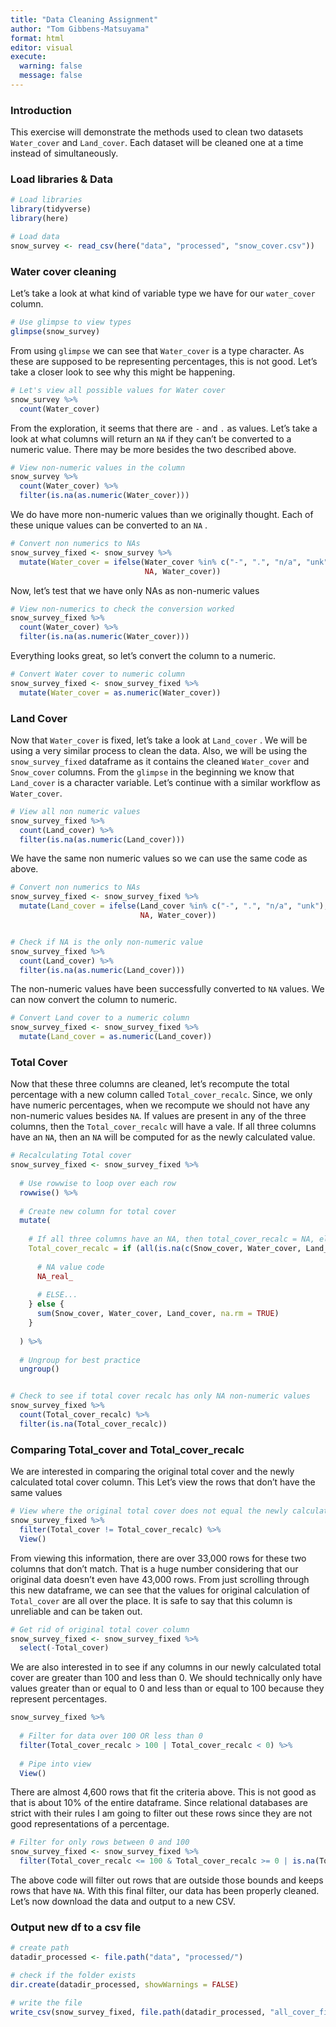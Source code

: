 ```yaml
---
title: "Data Cleaning Assignment"
author: "Tom Gibbens-Matsuyama"
format: html
editor: visual
execute:
  warning: false
  message: false
---
```


### Introduction

This exercise will demonstrate the methods used to clean two datasets `Water_cover` and `Land_cover`. Each dataset will be cleaned one at a time instead of simultaneously.

### Load libraries & Data

```r
# Load libraries
library(tidyverse)
library(here)

# Load data
snow_survey <- read_csv(here("data", "processed", "snow_cover.csv"))
```

### Water cover cleaning

Let's take a look at what kind of variable type we have for our `water_cover` column.

```r
# Use glimpse to view types
glimpse(snow_survey)
```

From using `glimpse` we can see that `Water_cover` is a type character. As these are supposed to be representing percentages, this is not good. Let's take a closer look to see why this might be happening.

```r
# Let's view all possible values for Water cover
snow_survey %>% 
  count(Water_cover)
```

From the exploration, it seems that there are `-` and `.` as values. Let's take a look at what columns will return an `NA` if they can't be converted to a numeric value. There may be more besides the two described above.

```r
# View non-numeric values in the column 
snow_survey %>% 
  count(Water_cover) %>% 
  filter(is.na(as.numeric(Water_cover)))
```

We do have more non-numeric values than we originally thought. Each of these unique values can be converted to an `NA` .

```r
# Convert non numerics to NAs
snow_survey_fixed <- snow_survey %>% 
  mutate(Water_cover = ifelse(Water_cover %in% c("-", ".", "n/a", "unk"), 
                              NA, Water_cover))
```

Now, let's test that we have only NAs as non-numeric values

```r
# View non-numerics to check the conversion worked
snow_survey_fixed %>% 
  count(Water_cover) %>% 
  filter(is.na(as.numeric(Water_cover)))
```

Everything looks great, so let's convert the column to a numeric.

```r
# Convert Water cover to numeric column 
snow_survey_fixed <- snow_survey_fixed %>% 
  mutate(Water_cover = as.numeric(Water_cover))
```

### Land Cover

Now that `Water_cover` is fixed, let's take a look at `Land_cover` . We will be using a very similar process to clean the data. Also, we will be using the `snow_survey_fixed` dataframe as it contains the cleaned `Water_cover` and `Snow_cover` columns. From the `glimpse` in the beginning we know that `Land_cover` is a character variable. Let's continue with a similar workflow as `Water_cover`.

```r
# View all non numeric values
snow_survey_fixed %>% 
  count(Land_cover) %>% 
  filter(is.na(as.numeric(Land_cover)))
```

We have the same non numeric values so we can use the same code as above.

```r
# Convert non numerics to NAs
snow_survey_fixed <- snow_survey_fixed %>% 
  mutate(Land_cover = ifelse(Land_cover %in% c("-", ".", "n/a", "unk"), 
                             NA, Water_cover))


# Check if NA is the only non-numeric value 
snow_survey_fixed %>% 
  count(Land_cover) %>% 
  filter(is.na(as.numeric(Land_cover)))
```

The non-numeric values have been successfully converted to `NA` values. We can now convert the column to numeric.

```r
# Convert Land cover to a numeric column
snow_survey_fixed <- snow_survey_fixed %>% 
  mutate(Land_cover = as.numeric(Land_cover))
```

### Total Cover

Now that these three columns are cleaned, let's recompute the total percentage with a new column called `Total_cover_recalc`. Since, we only have numeric percentages, when we recompute we should not have any non-numeric values besides `NA`. If values are present in any of the three columns, then the `Total_cover_recalc` will have a vale. If all three columns have an `NA`, then an `NA` will be computed for as the newly calculated value.

```r
# Recalculating Total cover
snow_survey_fixed <- snow_survey_fixed %>% 
  
  # Use rowwise to loop over each row
  rowwise() %>% 
  
  # Create new column for total cover
  mutate(
    
    # If all three columns have an NA, then total_cover_recalc = NA, else sum columns as expected 
    Total_cover_recalc = if (all(is.na(c(Snow_cover, Water_cover, Land_cover)))) {
      
      # NA value code
      NA_real_
      
      # ELSE...
    } else {
      sum(Snow_cover, Water_cover, Land_cover, na.rm = TRUE)
    }
  
  ) %>%
  
  # Ungroup for best practice
  ungroup()


# Check to see if total cover recalc has only NA non-numeric values
snow_survey_fixed %>% 
  count(Total_cover_recalc) %>% 
  filter(is.na(Total_cover_recalc))
```

### Comparing Total_cover and Total_cover_recalc

We are interested in comparing the original total cover and the newly calculated total cover column. This Let's view the rows that don't have the same values

```r
# View where the original total cover does not equal the newly calculated 
snow_survey_fixed %>% 
  filter(Total_cover != Total_cover_recalc) %>% 
  View()
```

From viewing this information, there are over 33,000 rows for these two columns that don't match. That is a huge number considering that our original data doesn't even have 43,000 rows. From just scrolling through this new dataframe, we can see that the values for original calculation of `Total_cover` are all over the place. It is safe to say that this column is unreliable and can be taken out.

```r
# Get rid of original total cover column 
snow_survey_fixed <- snow_survey_fixed %>% 
  select(-Total_cover)
```

We are also interested in to see if any columns in our newly calculated total cover are greater than 100 and less than 0. We should technically only have values greater than or equal to 0 and less than or equal to 100 because they represent percentages.

```r

snow_survey_fixed %>% 
  
  # Filter for data over 100 OR less than 0 
  filter(Total_cover_recalc > 100 | Total_cover_recalc < 0) %>% 
  
  # Pipe into view
  View()
```

There are almost 4,600 rows that fit the criteria above. This is not good as that is about 10% of the entire dataframe. Since relational databases are strict with their rules I am going to filter out these rows since they are not good representations of a percentage.

```r
# Filter for only rows between 0 and 100
snow_survey_fixed <- snow_survey_fixed %>% 
  filter(Total_cover_recalc <= 100 & Total_cover_recalc >= 0 | is.na(Total_cover_recalc)) 
```

The above code will filter out rows that are outside those bounds and keeps rows that have `NA`. With this final filter, our data has been properly cleaned. Let's now download the data and output to a new CSV.

### Output new df to a csv file

```r
# create path
datadir_processed <- file.path("data", "processed/")

# check if the folder exists
dir.create(datadir_processed, showWarnings = FALSE)

# write the file
write_csv(snow_survey_fixed, file.path(datadir_processed, "all_cover_fixed_Tom_Gibbens_Matsuyama.csv"))

```
